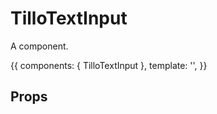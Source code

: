 
<Meta title='TilloTextInput' component={TilloTextInput} />

# TilloTextInput

A component.

<Story name='basic' height='200px'>{{
  components: { TilloTextInput },
  template: '<tillo-text-input />',
}}</Story>

## Props

<Props of={TilloTextInput} />